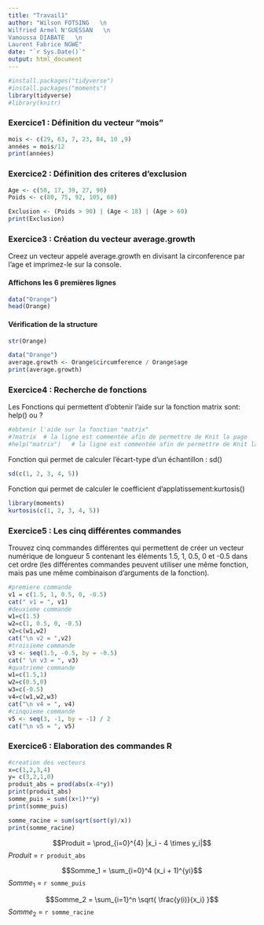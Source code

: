 ```yaml
---
title: "Travail1"
author: "Wilson FOTSING   \n  
Wilfried Armel N'GUESSAN   \n   
Vamoussa DIABATE   \n  
Laurent Fabrice NGWE"  
date: "`r Sys.Date()`"
output: html_document
---
```


```r
#install.packages("tidyverse")
#install.packages("moments")
library(tidyverse)
#library(knitr)
```


### Exercice1 : Définition du vecteur "mois"

```r
mois <- c(29, 63, 7, 23, 84, 10 ,9)
années = mois/12
print(années)
```


### Exercice2 : Définition des criteres d’exclusion

```r
Age <- c(50, 17, 39, 27, 90)
Poids <- c(80, 75, 92, 105, 60)

Exclusion <- (Poids > 90) | (Age < 18) | (Age > 60)
print(Exclusion)
```


### Exercice3 : Création du vecteur average.growth 

Creez un vecteur appelé average.growth en divisant la circonference par l’age et imprimez-le sur la console.

#### Affichons les 6 premières lignes

```r
data("Orange")
head(Orange)

```


#### Vérification de  la structure

```r
str(Orange)

```


```r

data("Orange")
average.growth <- Orange$circumference / Orange$age
print(average.growth)

```


### Exercice4 : Recherche de fonctions
Les Fonctions qui permettent d'obtenir l'aide sur la fonction matrix sont: help() ou ?

```r

#obtenir l'aide sur la fonction "matrix"
#?matrix  # la ligne est commentée afin de permettre de Knit la page
#help("matrix")   # la ligne est commentée afin de permettre de Knit la page

```


Fonction qui permet de calculer l’écart-type d’un échantillon : sd()

```r
sd(c(1, 2, 3, 4, 5))
```

Fonction qui permet de calculer le coefficient d'applatissement:kurtosis()

```r
library(moments)
kurtosis(c(1, 2, 3, 4, 5))
```


### Exercice5 : Les cinq différentes commandes 

Trouvez cinq commandes différentes qui permettent de créer un vecteur numérique de longueur 5 contenant les éléments 1.5, 1, 0.5, 0 et -0.5 dans cet ordre (les différentes commandes peuvent utiliser une même fonction, mais pas une même combinaison d’arguments de la fonction).

```r
#premiere commande
v1 = c(1.5, 1, 0.5, 0, -0.5)
cat(" v1 = ", v1)
#deuxieme commande
w1=c(1.5) 
w2=c(1, 0.5, 0, -0.5)
v2=c(w1,w2)
cat("\n v2 = ",v2)
#troisieme commande
v3 <- seq(1.5, -0.5, by = -0.5)
cat(" \n v3 = ", v3)
#quatrieme commande
w1=c(1.5,1)
w2=c(0.5,0)
w3=c(-0.5)
v4=c(w1,w2,w3)
cat("\n v4 = ", v4)
#cinquieme commande
v5 <- seq(3, -1, by = -1) / 2
cat("\n v5 = ", v5)


```
### Exercice6 : Elaboration des commandes R 

```r
#creation des vecteurs
x=c(1,2,3,4)  
y= c(3,2,1,0)
produit_abs = prod(abs(x-4*y))
print(produit_abs)
somme_puis = sum((x+1)**y)
print(somme_puis)

somme_racine = sum(sqrt(sort(y)/x))
print(somme_racine)
```

$$Produit = \prod_{i=0}^{4} |x_i - 4 \times y_i|$$
$Produit$ = `r produit_abs`


$$Somme_1 = \sum_{i=0}^4 (x_i + 1)^{yi}$$
$Somme_1$ =  `r somme_puis`



$$Somme_2 = \sum_{i=1}^n \sqrt{ \frac{y(i)}{x_i}  }$$
$Somme_2$ = `r somme_racine`

